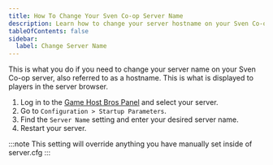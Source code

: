 ```yaml
---
title: How To Change Your Sven Co-op Server Name
description: Learn how to change your server hostname on your Sven Co-op server.
tableOfContents: false
sidebar:
  label: Change Server Name
---
```


This is what you do if you need to change your server name on your Sven Co-op server, also referred to as a hostname. This is what is displayed to players in the server browser.

1. Log in to the [Game Host Bros Panel](https://panel.gamehostbros.com/) and select your server.
2. Go to `Configuration > Startup Parameters`.
3. Find the `Server Name` setting and enter your desired server name.
4. Restart your server.

:::note
This setting will override anything you have manually set inside of server.cfg
:::